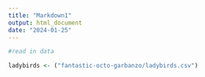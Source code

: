 ```yaml
---
title: "Markdown1"
output: html_document
date: "2024-01-25"
---
```


```r

#read in data

ladybirds <- ("fantastic-octo-garbanzo/ladybirds.csv")


```